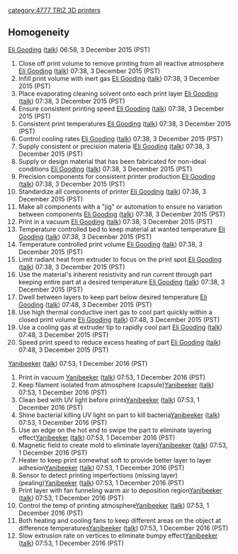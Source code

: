{{777}}{{TRIZ-3D}} [[category:4777 TRIZ 3D printers]] 

==Homogeneity==
[[User:Eli Gooding|Eli Gooding]] ([[User talk:Eli Gooding|talk]]) 06:58, 3 December 2015 (PST)

#Close off print volume to remove printing from all reactive atmosphere [[User:Eli Gooding|Eli Gooding]] ([[User talk:Eli Gooding|talk]]) 07:38, 3 December 2015 (PST)
#Infill print volume with inert gas [[User:Eli Gooding|Eli Gooding]] ([[User talk:Eli Gooding|talk]]) 07:38, 3 December 2015 (PST)
#Place evaporating cleaning solvent onto each print layer [[User:Eli Gooding|Eli Gooding]] ([[User talk:Eli Gooding|talk]]) 07:38, 3 December 2015 (PST)
#Ensure consistent printing speed [[User:Eli Gooding|Eli Gooding]] ([[User talk:Eli Gooding|talk]]) 07:38, 3 December 2015 (PST)
#Consistent print temperatures [[User:Eli Gooding|Eli Gooding]] ([[User talk:Eli Gooding|talk]]) 07:38, 3 December 2015 (PST)
#Control cooling rates [[User:Eli Gooding|Eli Gooding]] ([[User talk:Eli Gooding|talk]]) 07:38, 3 December 2015 (PST)
#Supply consistent or precision materia l[[User:Eli Gooding|Eli Gooding]] ([[User talk:Eli Gooding|talk]]) 07:38, 3 December 2015 (PST)
#Supply or design material that has been fabricated for non-ideal conditions [[User:Eli Gooding|Eli Gooding]] ([[User talk:Eli Gooding|talk]]) 07:38, 3 December 2015 (PST)
#Precision components for consistent printer production [[User:Eli Gooding|Eli Gooding]] ([[User talk:Eli Gooding|talk]]) 07:38, 3 December 2015 (PST)
#Standardize all components of printer [[User:Eli Gooding|Eli Gooding]] ([[User talk:Eli Gooding|talk]]) 07:38, 3 December 2015 (PST)
#Make all components with a "jig" or automation to ensure no variation between components [[User:Eli Gooding|Eli Gooding]] ([[User talk:Eli Gooding|talk]]) 07:38, 3 December 2015 (PST)
#Print in a vacuum [[User:Eli Gooding|Eli Gooding]] ([[User talk:Eli Gooding|talk]]) 07:38, 3 December 2015 (PST)
#Temperature controlled bed to keep material at wanted temperature [[User:Eli Gooding|Eli Gooding]] ([[User talk:Eli Gooding|talk]]) 07:38, 3 December 2015 (PST)
#Temperature controlled print volume [[User:Eli Gooding|Eli Gooding]] ([[User talk:Eli Gooding|talk]]) 07:38, 3 December 2015 (PST)
#Limit radiant heat from extruder to focus on the print spot [[User:Eli Gooding|Eli Gooding]] ([[User talk:Eli Gooding|talk]]) 07:38, 3 December 2015 (PST)
#Use the material's inherent resistivity and run current through part keeping entire part at a desired temperature [[User:Eli Gooding|Eli Gooding]] ([[User talk:Eli Gooding|talk]]) 07:38, 3 December 2015 (PST)
#Dwell between layers to keep part below desired temperature [[User:Eli Gooding|Eli Gooding]] ([[User talk:Eli Gooding|talk]]) 07:48, 3 December 2015 (PST)
#Use high thermal conductive inert gas to cool part quickly within a closed print volume [[User:Eli Gooding|Eli Gooding]] ([[User talk:Eli Gooding|talk]]) 07:48, 3 December 2015 (PST)
#Use a cooling gas at extruder tip to rapidly cool part [[User:Eli Gooding|Eli Gooding]] ([[User talk:Eli Gooding|talk]]) 07:48, 3 December 2015 (PST)
#Speed print speed to reduce excess heating of part [[User:Eli Gooding|Eli Gooding]] ([[User talk:Eli Gooding|talk]]) 07:48, 3 December 2015 (PST)

[[User:Yanibeeker|Yanibeeker]] ([[User talk:Yanibeeker|talk]]) 07:53, 1 December 2016 (PST)
#Print in vacuum [[User:Yanibeeker|Yanibeeker]] ([[User talk:Yanibeeker|talk]]) 07:53, 1 December 2016 (PST)
#Keep filament isolated from atmosphere (capsule)[[User:Yanibeeker|Yanibeeker]] ([[User talk:Yanibeeker|talk]]) 07:53, 1 December 2016 (PST)
#Clean bed with UV light before prints[[User:Yanibeeker|Yanibeeker]] ([[User talk:Yanibeeker|talk]]) 07:53, 1 December 2016 (PST)
#Shine bacterial killing UV light on part to kill bacteria[[User:Yanibeeker|Yanibeeker]] ([[User talk:Yanibeeker|talk]]) 07:53, 1 December 2016 (PST)
#Use an edge on the hot end to swipe the part to eliminate layering effect[[User:Yanibeeker|Yanibeeker]] ([[User talk:Yanibeeker|talk]]) 07:53, 1 December 2016 (PST)
#Magnetic field to create mold to eliminate layers[[User:Yanibeeker|Yanibeeker]] ([[User talk:Yanibeeker|talk]]) 07:53, 1 December 2016 (PST)
#Heater to keep print somewhat soft to provide better layer to layer adhesion[[User:Yanibeeker|Yanibeeker]] ([[User talk:Yanibeeker|talk]]) 07:53, 1 December 2016 (PST)
#Sensor to detect printing imperfections (missing layer) (pealing)[[User:Yanibeeker|Yanibeeker]] ([[User talk:Yanibeeker|talk]]) 07:53, 1 December 2016 (PST) 
#Print layer with fan funneling warm air to deposition region[[User:Yanibeeker|Yanibeeker]] ([[User talk:Yanibeeker|talk]]) 07:53, 1 December 2016 (PST)
#Control the temp of printing atmosphere[[User:Yanibeeker|Yanibeeker]] ([[User talk:Yanibeeker|talk]]) 07:53, 1 December 2016 (PST)
#Both heating and cooling fans to keep different areas on the object at difference temperatures[[User:Yanibeeker|Yanibeeker]] ([[User talk:Yanibeeker|talk]]) 07:53, 1 December 2016 (PST)
# Slow extrusion rate on vertices to eliminate bumpy effect[[User:Yanibeeker|Yanibeeker]] ([[User talk:Yanibeeker|talk]]) 07:53, 1 December 2016 (PST)